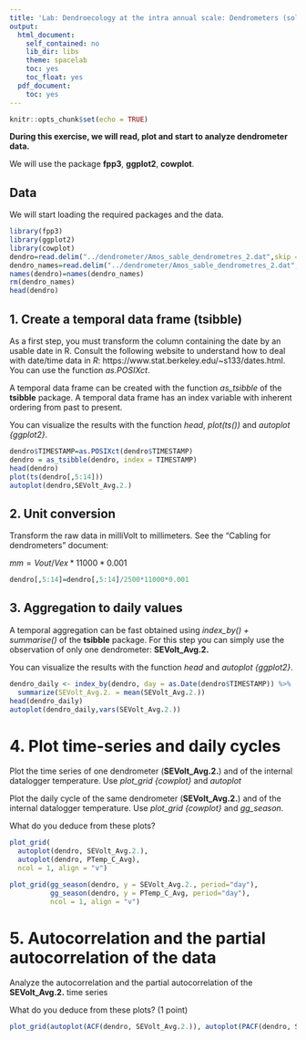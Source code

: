 ---
title: 'Lab: Dendroecology at the intra annual scale: Dendrometers (solutions)'
output:
  html_document:
    self_contained: no
    lib_dir: libs
    theme: spacelab
    toc: yes
    toc_float: yes
  pdf_document:
    toc: yes
---

```{r setup, include=FALSE}
knitr::opts_chunk$set(echo = TRUE)
```

**During this exercise, we will read, plot and start to analyze dendrometer data.**

We will use the package **fpp3**, **ggplot2**, **cowplot**.

## Data

We will start loading the required packages and the data.

```{r, warning = FALSE, message = FALSE}
library(fpp3)
library(ggplot2)
library(cowplot)
dendro=read.delim("../dendrometer/Amos_sable_dendrometres_2.dat",skip = 3,sep = ",")
dendro_names=read.delim("../dendrometer/Amos_sable_dendrometres_2.dat",skip = 1,nrows = 2,sep = ",")
names(dendro)=names(dendro_names)
rm(dendro_names)
head(dendro)
```

## 1. Create a temporal data frame (tsibble)

As a first step, you must transform the column containing the date by an usable date in R. Consult the following website to understand how to deal with date/time data in *R*: https://www.stat.berkeley.edu/~s133/dates.html. You can use the function *as.POSIXct*.

A temporal data frame can be created with the function *as_tsibble* of the **tsibble** package. A temporal data frame has an index variable with inherent ordering from past to present.

You can visualize the results with the function *head*, *plot(ts())* and *autoplot {ggplot2}*.

```{r, warning = FALSE, message = FALSE, echo=FALSE}
dendro$TIMESTAMP=as.POSIXct(dendro$TIMESTAMP)
dendro = as_tsibble(dendro, index = TIMESTAMP)
head(dendro)
plot(ts(dendro[,5:14]))
autoplot(dendro,SEVolt_Avg.2.)
```

## 2. Unit conversion

Transform the raw data in milliVolt to millimeters. See the "Cabling for dendrometers" document:

$mm = Vout/Vex * 11000 * 0.001$

```{r, warning = FALSE, message = FALSE, echo=FALSE}
dendro[,5:14]=dendro[,5:14]/2500*11000*0.001
```

## 3. Aggregation to daily values

A temporal aggregation can be fast obtained using *index_by() + summarise()* of the **tsibble** package. For this step you can simply use the observation of only one dendrometer: **SEVolt_Avg.2.** 

You can visualize the results with the function *head* and *autoplot {ggplot2}*.

```{r, warning = FALSE, message = FALSE}
dendro_daily <- index_by(dendro, day = as.Date(dendro$TIMESTAMP)) %>%
  summarize(SEVolt_Avg.2. = mean(SEVolt_Avg.2.))
head(dendro_daily)
autoplot(dendro_daily,vars(SEVolt_Avg.2.))
```

# 4. Plot time-series and daily cycles

Plot the time series of one dendrometer (**SEVolt_Avg.2.**) and of the internal datalogger temperature. Use *plot_grid {cowplot}* and *autoplot*

Plot the daily cycle of the same dendrometer (**SEVolt_Avg.2.**) and of the internal datalogger temperature. Use *plot_grid {cowplot}* and *gg_season*.

What do you deduce from these plots?

```{r, warning = FALSE, message = FALSE}
plot_grid(
  autoplot(dendro, SEVolt_Avg.2.),
  autoplot(dendro, PTemp_C_Avg),
  ncol = 1, align = "v")

plot_grid(gg_season(dendro, y = SEVolt_Avg.2., period="day"),
          gg_season(dendro, y = PTemp_C_Avg, period="day"),
          ncol = 1, align = "v")
```          
          
# 5. Autocorrelation and the partial autocorrelation of the data

Analyze the autocorrelation and the partial autocorrelation of the **SEVolt_Avg.2.** time series 

What do you deduce from these plots? (1 point)

```{r, warning = FALSE, message = FALSE}
plot_grid(autoplot(ACF(dendro, SEVolt_Avg.2.)), autoplot(PACF(dendro, SEVolt_Avg.2.)))
```  

